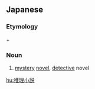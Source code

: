 ==Japanese==
{{ja-kanjitab|すい|り|しょう|せつ|yomi=o}}

===Etymology===
{{m|ja|推理||reasoning|tr=すいり, suiri|sc=Jpan}} + {{m|ja|小説||novel|tr=しょうせつ, shōsetsu|sc=Jpan}}

===Noun===
{{ja-noun|count=篇|すいり しょうせつ}}

# [[mystery]] [[novel]], [[detective]] novel

[[hu:推理小説]]